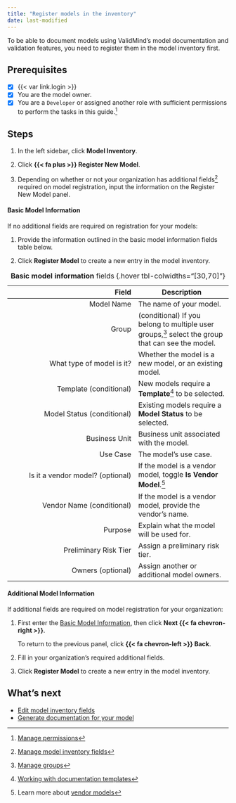 ```yaml
---
title: "Register models in the inventory"
date: last-modified
---
```


To be able to document models using ValidMind's model documentation and validation features, you need to register them in the model inventory first.

::: {.prereq}

## Prerequisites

- [x] {{< var link.login >}}
- [x] You are the model owner.
- [x] You are a `Developer` or assigned another role with sufficient permissions to perform the tasks in this guide.[^1]

:::

## Steps

1. In the left sidebar, click **Model Inventory**. 
   
2. Click **{{< fa plus >}} Register New Model**.
   
3. Depending on whether or not your organization has additional fields[^2] required on model registration, input the information on the Register New Model panel.

#### Basic Model Information

If no additional fields are required on registration for your models:

1.  Provide the information outlined in the basic model information fields table below.

2. Click **Register Model** to create a new entry in the model inventory.

| Field | Description | 
|---:|---|
| Model Name | The name of your model. |
| Group | (conditional) If you belong to multiple user groups,[^3] select the group that can see the model. |
| What type of model is it? | Whether the model is a new model, or an existing model. |
| Template (conditional) | New models require a **Template**[^4] to be selected. |
| Model Status (conditional) | Existing models require a **Model Status** to be selected. |
| Business Unit | Business unit associated with the model. |
| Use Case | The model's use case. |
| Is it a vendor model? (optional) | If the model is a vendor model, toggle **Is Vendor Model**.[^5] |
| Vendor Name (conditional) | If the model is a vendor model, provide the vendor's name. |
| Purpose | Explain what the model will be used for. |
| Preliminary Risk Tier | Assign a preliminary risk tier. |
| Owners (optional) |  Assign another or additional model owners. |
: **Basic model information** fields {.hover tbl-colwidths="[30,70]"}

#### Additional Model Information

If additional fields are required on model registration for your organization:

1. First enter the [Basic Model Information](#basic-model-information), then click **Next {{< fa chevron-right >}}**.

   To return to the previous panel, click **{{< fa chevron-left >}} Back**.

2. Fill in your organization's required additional fields.

3. Click **Register Model** to create a new entry in the model inventory.

## What's next

* [Edit model inventory fields](edit-model-inventory-fields.qmd)
* [Generate documentation for your model](/get-started/platform/generate-documentation-for-your-model.qmd)


<!-- FOOTNOTES -->

[^1]: [Manage permissions](/guide/configuration/manage-permissions.qmd)

[^2]: [Manage model inventory fields](manage-model-inventory-fields.qmd)

[^3]: [Manage groups](/guide/configuration/manage-groups.qmd)

[^4]: [Working with documentation templates](/guide/model-documentation/working-with-documentation-templates.qmd)

[^5]: Learn more about [vendor models](/about/glossary/glossary.qmd#vendor-model)
